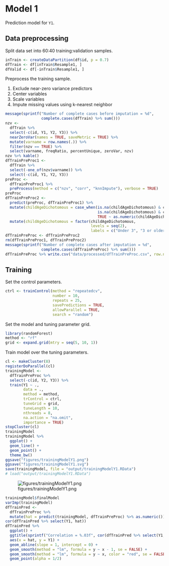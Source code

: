 # Model 1

Prediction model for `Y1`.


## Data preprocessing

Split data set into 60:40 training:validation samples.

```r
inTrain <- createDataPartition(df$id, p = 0.7)
dfTrain <- df[inTrain$Resample1, ]
dfValid <- df[-inTrain$Resample1, ]
```

Preprocess the training sample.

1. Exclude near-zero variance predictors
2. Center variables
3. Scale variables
4. Impute missing values using k-nearest neighbor

```r
message(sprintf("Number of complete cases before imputation = %d",
                complete.cases(dfTrain) %>% sum()))
nzv <- 
  dfTrain %>% 
  select(-c(id, Y1, Y2, Y3)) %>% 
  nearZeroVar(names = TRUE, saveMetric = TRUE) %>%
  mutate(varname = row.names(.)) %>% 
  filter(nzv == TRUE) %>% 
  select(varname, freqRatio, percentUnique, zeroVar, nzv) 
nzv %>% kable()
dfTrainPreProc1 <-
  dfTrain %>% 
  select(-one_of(nzv$varname)) %>% 
  select(-c(id, Y1, Y2, Y3))
preProc <-
  dfTrainPreProc1 %>% 
  preProcess(method = c("nzv", "corr", "knnImpute"), verbose = TRUE)
preProc
dfTrainPreProc2 <-  
  predict(preProc, dfTrainPreProc1) %>% 
  mutate(childAgeDichotomous = case_when(is.na(childAgeDichotomous) & childAge < 3 ~ 1,
                                         is.na(childAgeDichotomous) & childAge >= 3 ~ 2,
                                         TRUE ~ as.numeric(childAgeDichotomous))) %>% 
  mutate(childAgeDichotomous = factor(childAgeDichotomous, 
                                      levels = seq(2), 
                                      labels = c("Under 3", "3 or older")))
dfTrainPreProc <- dfTrainPreProc2
rm(dfTrainPreProc1, dfTrainPreProc2)
message(sprintf("Number of complete cases after imputation = %d",
                complete.cases(dfTrainPreProc) %>% sum()))
dfTrainPreProc %>% write.csv("data/processed/dfTrainPreProc.csv", row.names = FALSE)
```

## Training

Set the control parameters.

```r
ctrl <- trainControl(method = "repeatedcv",
                     number = 10,
                     repeats = 25,
                     savePredictions = TRUE,
                     allowParallel = TRUE,
                     search = "random")
```

Set the model and tuning parameter grid.

```r
library(randomForest)
method <- "rf"
grid <- expand.grid(mtry = seq(5, 10, 1))
```

Train model over the tuning parameters.

```r
cl <- makeCluster(8)
registerDoParallel(cl)
trainingModel <-
  dfTrainPreProc %>% 
  select(-c(id, Y2, Y3)) %>% 
  train(Y1 ~ .,
        data = .,
        method = method,
        trControl = ctrl,
        tuneGrid = grid,
        tuneLength = 10,
        nthreads = 8,
        na.action = "na.omit",
        importance = TRUE)
stopCluster(cl)
trainingModel
trainingModel %>% 
  ggplot() + 
  geom_line() +
  geom_point() +
  theme_bw()
ggsave("figures/trainingModelY1.png")
ggsave("figures/trainingModelY1.svg")
save(trainingModel, file = "output/trainingModelY1.RData")
# load("output/trainingModelY1.RData")
```

![figures/trainingModelY1.png](figures/trainingModelY1.png)

```r
trainingModel$finalModel
varImp(trainingModel)
dfTrainPred <- 
  dfTrainPreProc %>% 
  mutate(hat = predict(trainingModel, dfTrainPreProc) %>% as.numeric())
cor(dfTrainPred %>% select(Y1, hat))
dfTrainPred %>% 
  ggplot() +
  ggtitle(sprintf("Correlation = %.03f", cor(dfTrainPred %>% select(Y1, hat)) %>% .[1, 2])) +
  aes(x = hat, y = Y1) +
  geom_abline(slope = 1, intercept = 0) +
  geom_smooth(method = "lm", formula = y ~ x - 1, se = FALSE) +
  geom_smooth(method = "lm", formula = y ~ x, color = "red", se = FALSE) +
  geom_point(alpha = 1/2)
```
